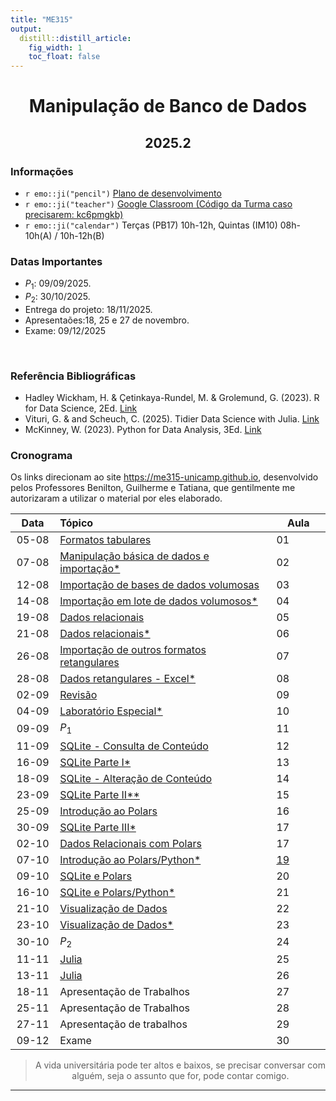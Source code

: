 ```yaml
---
title: "ME315"
output:
  distill::distill_article: 
    fig_width: 1
    toc_float: false  
---
```


<center>

# Manipulação de Banco de Dados

## 2025.2


</center>

### Informações 

- `r emo::ji("pencil")` [Plano de desenvolvimento](documentos/2025-1_ME607A.pdf)
- `r emo::ji("teacher")` [Google Classroom  (Código da Turma caso precisarem: kc6pmgkb)](https://classroom.google.com/c/NzAwMzM0MjU5NzIw)
- `r emo::ji("calendar")` Terças (PB17) 10h-12h, Quintas (IM10) 08h-10h(A) / 10h-12h(B)


### Datas Importantes


- $P_1:$ 09/09/2025.
- $P_2:$ 30/10/2025.
- Entrega do projeto: 18/11/2025.
- Apresentaões:18, 25 e 27 de novembro.
- Exame:  09/12/2025 


</br>



### Referência Bibliográficas


- Hadley Wickham, H. & Çetinkaya-Rundel, M. & Grolemund, G. (2023). R for Data Science, 2Ed. [Link](https://r4ds.hadley.nz/)
- Vituri, G. & and Scheuch, C. (2025). Tidier Data Science with Julia. [Link](https://tidierorg.github.io/TidierBook/)
- McKinney, W. (2023). Python for Data Analysis, 3Ed. [Link](https://wesmckinney.com/book/)



### **Cronograma**


Os links direcionam ao site [https://me315-unicamp.github.io](https://me315-unicamp.github.io), desenvolvido pelos Professores Benilton, Guilherme e Tatiana, que gentilmente me autorizaram a utilizar o material por eles elaborado.



| Data  | Tópico                         | Aula |
|:-----:|:-------------------------------|--------|
| 05-08 | [Formatos tabulares](https://me315-unicamp.github.io/aulas/aula01.pdf) | 01 | 
| 07-08 | [Manipulação básica de dados e importação*](https://me315-unicamp.github.io/laboratorios/lab01.html) | 02 | 
| 12-08 | [Importação de bases de dados volumosas](https://me315-unicamp.github.io/aulas/aula02.pdf)   | 03 | 
| 14-08 | [Importação em lote de dados volumosos*](https://me315-unicamp.github.io/laboratorios/lab02.html)   | 04 | 
| 19-08 | [Dados relacionais](https://me315-unicamp.github.io/aulas/aula03.pdf) | 05 | 
| 21-08 | [Dados relacionais*](https://me315-unicamp.github.io/laboratorios/lab03.html) | 06 | 
| 26-08 | [Importação de outros formatos retangulares](https://me315-unicamp.github.io/aulas/aula04.pdf) | 07 | 
| 28-08 | [Dados retangulares - Excel*](https://me315-unicamp.github.io/laboratorios/lab04.html)  | 08 |
| 02-09 | [Revisão](https://me315-unicamp.github.io/aulas/aula05.pdf) | 09 |
| 04-09 | [Laboratório Especial*](https://me315-unicamp.github.io/laboratorios/labEsp.pdf) | 10 | 
| 09-09 | $P_1$ | 11 | 
| 11-09 | [SQLite - Consulta de Conteúdo](https://me315-unicamp.github.io/aulas/aula06.pdf)   | 12 | 
| 16-09 | [SQLite Parte I*](https://me315-unicamp.github.io/laboratorios/lab06.html)  | 13 | 
| 18-09 | [SQLite - Alteração de Conteúdo](https://me315-unicamp.github.io/aulas/aula07.pdf) | 14 |
| 23-09 | [SQLite Parte II**](https://me315-unicamp.github.io/laboratorios/lab07.html) | 15 |
| 25-09 | [Introdução ao Polars](https://ime.unicamp.br/~benilton/polars_01.html#/title-slide)  |16 |
| 30-09 | [SQLite Parte III*](https://me315-unicamp.github.io/laboratorios/lab08.html) | 17 | 
| 02-10 | [Dados Relacionais com Polars](https://ime.unicamp.br/~benilton/polars_02.html#/title-slide)  | 17 | 
| 07-10 | [Introdução ao Polars/Python*](https://me315-unicamp.github.io/laboratorios/lab_polars_01.html)  | [19](https://me315-unicamp.github.io/laboratorios/lab_polars_02.html) | 
| 09-10 | [SQLite e Polars](https://ime.unicamp.br/~benilton/polars_03.html#/title-slide) | 20 |
| 16-10 | [SQLite e Polars/Python*](https://me315-unicamp.github.io/laboratorios/lab_polars_03.html) | 21 | 
| 21-10 | [Visualização de Dados](https://me315-unicamp.github.io/aulas/polars_04.html#/title-slide)| 22 | 
| 23-10 | [Visualização de Dados*](https://me315-unicamp.github.io/laboratorios/lab_polars_04.html) | 23 |
| 30-10 | $P_2$ | 24 |
| 11-11 | [Julia]()  | 25 | 
| 13-11 | [Julia]()  | 26 | 
| 18-11 | Apresentação de Trabalhos  | 27 | 
| 25-11 | Apresentação de Trabalhos  | 28 | 
| 27-11 | Apresentação de trabalhos  | 29 |
| 09-12 | Exame | 30 | 
<center>

> A vida universitária pode ter altos e baixos, se precisar conversar com alguém, seja o assunto que for, pode contar comigo. 

</center>



---- 